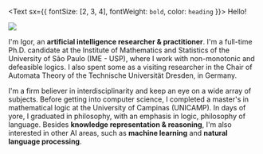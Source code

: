 <Text sx={{ fontSize: [2, 3, 4], fontWeight: `bold`, color: `heading` }}>
  Hello!
</Text>

![](pic.JPG)

I'm Igor, an **artificial intelligence researcher & practitioner**. I'm a full-time Ph.D. candidate at the Institute of Mathematics and Statistics of the University of São Paulo (IME - USP), where I work with non-monotonic and defeasible logics. I also spent some as a visiting researcher in the Chair of Automata Theory of the Technische Universität Dresden, in Germany.

I'm a firm believer in interdisciplinarity and keep an eye on a wide array of subjects. Before getting into computer science, I completed a master's in mathematical logic at the University of Campinas (UNICAMP). In days of yore, I graduated in philosophy, with an emphasis in logic, philosophy of language.
Besides **knowledge representation & reasoning**, I'm also interested in other AI areas, such as **machine learning** and **natural language processing**.